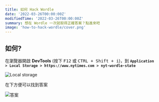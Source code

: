 ```yaml
---
title: 如何 Hack Wordle
date: '2022-03-26T00:00:00Z'
modifiedTime: '2022-03-26T00:00:00Z'
summary: 想在 Wordle 一次就取得正確答案？點進來吧
image: 'how-to-hack-wordle/cover.png'
---
```


## 如何?

在瀏覽器開啟 **DevTools** (按下 <Kbd>F12</Kbd> 或 <Kbd>CTRL + Shift + i</Kbd>)，到 **`Application > Local Storage > https://www.nytimes.com > nyt-wordle-state`**

![Local storage](/static/images/blog/how-to-hack-wordle/step-1.png)

在下方便可以找到答案

![答案](/static/images/blog/how-to-hack-wordle/step-2.png)
